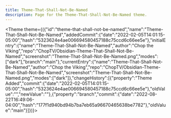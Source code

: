 ---
title: Theme-That-Shall-Not-Be-Named
description: Page for the Theme-That-Shall-Not-Be-Named theme.
---


<Theme theme={({"id":"theme-that-shall-not-be-named","name":"Theme-That-Shall-Not-Be-Named","addedCommit":{"date":"2022-02-05T14:01:15-05:00","hash":"5323624e4ae006694580457188c75ccd6c66ee5e"},"initialEntry":{"name":"Theme-That-Shall-Not-Be-Named","author":"Chop the Viking","repo":"ChopTV/Obsidian-Theme-That-Shall-Not-Be-Named","screenshot":"Theme-That-Shall-Not-Be-Named.png","modes":["dark"],"branch":"main"},"currentEntry":{"name":"Theme-That-Shall-Not-Be-Named","author":"Chop the Viking","repo":"ChopTV/Obsidian-Theme-That-Shall-Not-Be-Named","screenshot":"Theme-That-Shall-Not-Be-Named.png","modes":["dark"]},"changeHistory":[{"property":"Theme Added","commit":{"date":"2022-02-05T14:01:15-05:00","hash":"5323624e4ae006694580457188c75ccd6c66ee5e"},"oldValue":"","newValue":""},{"property":"branch","commit":{"date":"2022-08-22T16:49:06-04:00","hash":"177f1d940bd94b7ba7eb65a96670465638be7782"},"oldValue":"main"}]})}></Theme>